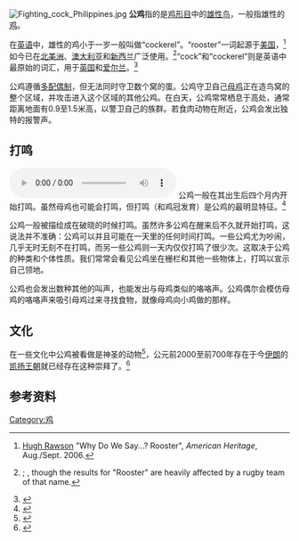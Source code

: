 {{Expand English|Rooster}}
[[File:Fighting_cock_Philippines.jpg|thumb]]
'''公鸡'''指的是[[鸡形目|鸡形目]]中的[[雄性|雄性]][[鸟|鸟]]，一般指雄性的[[鸡|鸡]]。

在[[英语|英语]]中，雄性的鸡小于一岁一般叫做“cockerel”。“rooster”一词起源于[[美国|美国]]，<ref name="Rawson">[http://www.americanheritage.com/content/why-do-we-say-17 Hugh Rawson] {{Wayback|url=http://www.americanheritage.com/content/why-do-we-say-17 |date=20170701144833 }} "Why Do We Say...? Rooster", ''American Heritage'', Aug./Sept. 2006.</ref>如今已在[[北美洲|北美洲]]、[[澳大利亚|澳大利亚]]和[[新西兰|新西兰]]广泛使用。<ref>{{cite news|url=http://www.nzherald.co.nz/rooster/search/results.cfm?kw1=rooster&kw2=&op=all&searchorder=2&display=10&start=0&thepage=1&st=gsa&mediatype=Any&dates=Any|title=Search results: Rooster|work=The New Zealand Herald|accessdate=15 March 2010|archive-date=2016-08-27|archive-url=https://web.archive.org/web/20160827072510/http://www.nzherald.co.nz/rooster/search/results.cfm?kw1=rooster&kw2=&op=all&searchorder=2&display=10&start=0&thepage=1&st=gsa&mediatype=Any&dates=Any|dead-url=no}}; {{cite news|url=http://www.nzherald.co.nz/cockerel/search/results.cfm?kw1=cockerel&kw2=&op=all&searchorder=2&display=10&start=0&thepage=1&st=gsa&mediatype=Any&dates=Any|title=Search results: Cockerel|work=The New Zealand Herald|accessdate=15 March 2010|archive-date=2016-08-27|archive-url=https://web.archive.org/web/20160827070947/http://www.nzherald.co.nz/cockerel/search/results.cfm?kw1=cockerel&kw2=&op=all&searchorder=2&display=10&start=0&thepage=1&st=gsa&mediatype=Any&dates=Any|dead-url=no}}, though the results for "Rooster" are heavily affected by a rugby team of that name.</ref>“cock”和“cockerel”则是英语中最原始的词汇，用于[[英国|英国]]和[[爱尔兰|爱尔兰]]。<ref>{{Cite web |url=http://poultry.ie/2009/08/03/dorking-the-five-toed-chicken/ |title=poultry.ie |accessdate=2017-01-26 |archive-date=2010-05-01 |archive-url=https://web.archive.org/web/20100501180347/http://poultry.ie/2009/08/03/dorking-the-five-toed-chicken/ |dead-url=no }}</ref>

公鸡遵循[[多配偶制|多配偶制]]，但无法同时守卫数个窝的蛋。公鸡守卫自己[[母鸡|母鸡]]正在造鸟窝的整个区域，并攻击进入这个区域的其他公鸡。在白天，公鸡常常栖息于高处，通常距离地面有0.9至1.5米高，以警卫自己的族群。若食肉动物在附近，公鸡会发出独特的报警声。

==打鸣==
[[File:KrährufBergischerKräher.ogg|thumb]]
公鸡一般在其出生后四个月内开始打鸣。虽然母鸡也可能会打鸣，但打鸣（和鸡冠发育）是公鸡的最明显特征。<ref>{{cite web|last=Read|first=Gina|title=Sexing Chickens|url=http://successwithpoultry.blogspot.co.uk/2008/07/sexing-chickens.html|work=Keeping Chickens Newsletter|publisher=keepingchickensnewsletter.com|accessdate=5 July 2008|archive-date=2017-06-30|archive-url=https://web.archive.org/web/20170630051119/http://successwithpoultry.blogspot.co.uk/2008/07/sexing-chickens.html|dead-url=no}}</ref>

公鸡一般被描绘成在破晓的时候打鸣。虽然许多公鸡在醒来后不久就开始打鸣，这说法并不准确：公鸡可以并且可能在一天里的任何时间打鸣。一些公鸡尤为吵闹，几乎无时无刻不在打鸣，而另一些公鸡则一天内仅仅打鸣了很少次。这取决于公鸡的种类和个体性质。我们常常会看见公鸡坐在栅栏和其他一些物体上，打鸣以宣示自己领地。

公鸡也会发出数种其他的叫声，也能发出与母鸡类似的咯咯声。公鸡偶尔会模仿母鸡的咯咯声来吸引母鸡过来寻找食物，就像母鸡向小鸡做的那样。

==文化==

在一些文化中公鸡被看做是神圣的动物<ref name="AdlerLawler">{{cite magazine |author=Jerry Adler |author2=Andrew Lawler |date=June 2012 |title=How the Chicken Conquered the World |url=http://www.smithsonianmag.com/history/how-the-chicken-conquered-the-world-87583657/?no-ist= |magazine=Smithsonian |access-date=2018-10-29 |archive-date=2020-11-24 |archive-url=https://web.archive.org/web/20201124182618/https://www.smithsonianmag.com/history/how-the-chicken-conquered-the-world-87583657/?no-ist= |dead-url=no }}</ref>，公元前2000至前700年存在于今[[伊朗|伊朗]]的[[凯扬王朝|凯扬王朝]]就已经存在这种崇拜了。<ref name="ReferenceB">{{cite book|title=Zoroastrian Civilization – From the Earliest Times to the Downfall of the last Zoroastrian Empire 651 A.D.|url=https://archive.org/details/zoroastriancivil00dhaluoft|author=Maneckji Nusservanji Dhalla|publisher=Oxford University Press|year=1922}}</ref>

==参考资料==
{{reflist}}

[[Category:鸡|Category:鸡]]